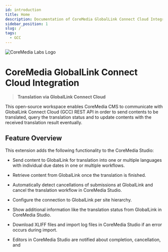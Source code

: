 ```yaml
---
id: introduction
title: Home
description: Documentation of CoreMedia GlobalLink Connect Cloud Integration
sidebar_position: 1
slug: /
tags:
  - GCC
---
```



![CoreMedia Labs Logo](https://documentation.coremedia.com/badges/banner_coremedia_labs_wide.png "CoreMedia Labs Logo Title Text")
<Badge label="CoreMedia Content Cloud" style="for-the-badge" color="672779" message={context.cmcc.version.short} />

# CoreMedia GlobalLink Connect Cloud Integration

> **Translation via GlobalLink Connect Cloud**

This open-source workspace enables CoreMedia CMS to communicate with GlobalLink
Connect Cloud (GCC) REST API in order to send contents to be translated, query
the translation status and to update contents with the received translation
result eventually.

## Feature Overview

This extension adds the following functionality to the CoreMedia Studio:

* Send content to GlobalLink for translation into one or multiple languages
  with individual due dates in one or multiple workflows.

* Retrieve content from GlobalLink once the translation is finished.

* Automatically detect cancellations of submissions at GlobalLink and cancel the
  translation workflow in CoreMedia Studio.

* Configure the connection to GlobalLink per site hierarchy.

* Show additional information like the translation status from GlobalLink in
  CoreMedia Studio.

* Download XLIFF files and import log files in CoreMedia Studio if an error
  occurs during import.

* Editors in CoreMedia Studio are notified about completion, cancellation, and
